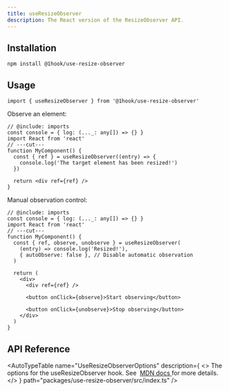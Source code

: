 ```yaml
---
title: useResizeObserver
description: The React version of the ResizeObserver API.
---
```


## Installation

```package-install
npm install @1hook/use-resize-observer
```

## Usage

```tsx twoslash include imports
import { useResizeObserver } from '@1hook/use-resize-observer'
```

Observe an element:

```tsx twoslash
// @include: imports
const console = { log: (..._: any[]) => {} }
import React from 'react'
// ---cut---
function MyComponent() {
  const { ref } = useResizeObserver((entry) => {
    console.log('The target element has been resized!')
  })

  return <div ref={ref} />
}
```

Manual observation control:

```tsx twoslash
// @include: imports
const console = { log: (..._: any[]) => {} }
import React from 'react'
// ---cut---
function MyComponent() {
  const { ref, observe, unobserve } = useResizeObserver(
    (entry) => console.log('Resized!'),
    { autoObserve: false }, // Disable automatic observation
  )

  return (
    <div>
      <div ref={ref} />

      <button onClick={observe}>Start observing</button>

      <button onClick={unobserve}>Stop observing</button>
    </div>
  )
}
```

## API Reference

<AutoTypeTable
  name="UseResizeObserverOptions"
  description={
    <>
      The options for the useResizeObserver hook. See&nbsp;
      <a href="https://developer.mozilla.org/en-US/docs/Web/API/ResizeObserver/observe#options">
        MDN docs
      </a>
      for more details.
    </>
  }
  path="packages/use-resize-observer/src/index.ts"
/>

<AutoTypeTable
  name="UseResizeObserverReturn"
  description="The return value of the useResizeObserver hook."
  path="packages/use-resize-observer/src/index.ts"
/>
